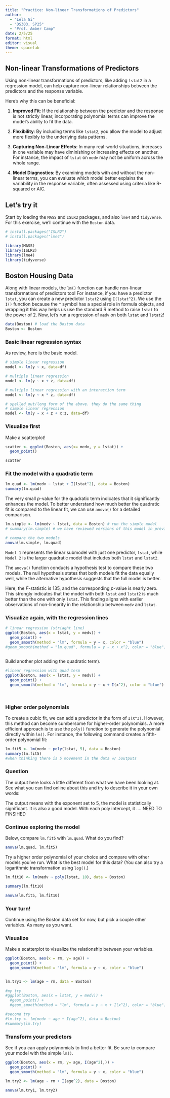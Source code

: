 ```yaml
---
title: "Practice: Non-linear Transformations of Predictors"
author: 
  - "Lela Gi"
  - "DS303, SP25"
  - "Prof. Amber Camp"
date: 2/5/25
format: html
editor: visual
theme: spacelab
---
```


## Non-linear Transformations of Predictors

Using non-linear transformations of predictors, like adding `lstat2` in a regression model, can help capture non-linear relationships between the predictors and the response variable.

Here's why this can be beneficial:

1.  **Improved Fit**: If the relationship between the predictor and the response is not strictly linear, incorporating polynomial terms can improve the model's ability to fit the data.

2.  **Flexibility**: By including terms like `lstat2`, you allow the model to adjust more flexibly to the underlying data patterns.

3.  **Capturing Non-Linear Effects**: In many real-world situations, increases in one variable may have diminishing or increasing effects on another. For instance, the impact of `lstat` on `medv` may not be uniform across the whole range.

4.  **Model Diagnostics**: By examining models with and without the non-linear terms, you can evaluate which model better explains the variability in the response variable, often assessed using criteria like R-squared or AIC.

## Let's try it

Start by loading the `MASS` and `ISLR2` packages, and also `lme4` and `tidyverse`. For this exercise, we'll continue with the `Boston` data.

```r
# install.packages("ISLR2")
# install.packages("lme4")

library(MASS)
library(ISLR2)
library(lme4)
library(tidyverse)
```

## Boston Housing Data

Along with linear models, the `lm()` function can handle non-linear transformations of predictors too! For instance, if you have a predictor `lstat`, you can create a new predictor `lstat2` using `I(lstat^2)`. We use the `I()` function because the `^` symbol has a special role in formula objects, and wrapping it this way helps us use the standard R method to raise `lstat` to the power of 2. Now, let’s run a regression of `medv` on both `lstat` and `lstat2`!

```r
data(Boston) # load the Boston data
Boston <- Boston
```

### Basic linear regression syntax

As review, here is the basic model.

```r
# simple linear regression
model <- lm(y ~ x, data=df)

# multiple linear regression
model <- lm(y ~ x + z, data=df)

# multiple linear regression with an interaction term
model <- lm(y ~ x * z, data=df)

# spelled out/long form of the above. they do the same thing
# simple linear regression
model <- lm(y ~ x + z + x:z, data=df)
```

### Visualize first

Make a scatterplot!

```r
scatter <- ggplot(Boston, aes(x= medv, y = lstat)) +
  geom_point()

scatter
```

### Fit the model with a quadratic term

```r
lm.quad <- lm(medv ~ lstat + I(lstat^2), data = Boston) 
summary(lm.quad)
```

The very small *p*-value for the quadratic term indicates that it significantly enhances the model. To better understand how much better the quadratic fit is compared to the linear fit, we can use `anova()` for a detailed comparison.

```r
lm.simple <- lm(medv ~ lstat, data = Boston) # run the simple model
# summary(lm.simple) # we have reviewed versions of this model in previous classes

# compare the two models
anova(lm.simple, lm.quad)
```

`Model 1` represents the linear submodel with just one predictor, `lstat`, while `Model 2` is the larger quadratic model that includes both `lstat` and `lstat2`.

The `anova()` function conducts a hypothesis test to compare these two models. The null hypothesis states that both models fit the data equally well, while the alternative hypothesis suggests that the full model is better.

Here, the *F*-statistic is 135, and the corresponding *p*-value is nearly zero. This strongly indicates that the model with both `lstat` and `lstat2` is much better than the one with only `lstat`. This finding aligns with earlier observations of non-linearity in the relationship between `medv` and `lstat`.

### Visualize again, with the regression lines

```r
# linear regression (striaght line)
ggplot(Boston, aes(x = lstat, y = medv)) +
  geom_point() +
  geom_smooth(method = "lm", formula = y ~ x, color = "blue")
#geom_smooth(method = "lm.quad", formula = y ~ x + x^2, color = "blue") - tried
  
```

Build another plot adding the quadratic term).

```r
#linear regression with quad term
ggplot(Boston, aes(x = lstat, y = medv)) +
  geom_point() +
  geom_smooth(method = "lm", formula = y ~ x + I(x^2), color = "blue")

  
```

### Higher order polynomials

To create a cubic fit, we can add a predictor in the form of `I(X^3)`. However, this method can become cumbersome for higher-order polynomials. A more efficient approach is to use the `poly()` function to generate the polynomial directly within `lm()`. For instance, the following command creates a fifth-order polynomial fit:

```r
lm.fit5 <- lm(medv ~ poly(lstat, 5), data = Boston)
summary(lm.fit5)
#when thinking there is 5 movement in the data w/ 5outputs
```

### Question

The output here looks a little different from what we have been looking at. See what you can find online about this and try to describe it in your own words:

The output means with the exponent set to 5, the model is statistically significant. It is also a good model. With each poly intercept, it .... NEED TO FINSIHED

### Continue exploring the model

Below, compare `lm.fit5` with `lm.quad`. What do you find?

```r
anova(lm.quad, lm.fit5)
```

Try a higher order polynomial of your choice and compare with other models you've run. What is the best model for this data? (You can also try a logarithmic transformation using `log()`.)

```r
lm.fit10 <- lm(medv ~ poly(lstat, 10), data = Boston)

summary(lm.fit10)

anova(lm.fit5, lm.fit10)
```

### Your turn!

Continue using the Boston data set for now, but pick a couple other variables. As many as you want.

### Visualize

Make a scatterplot to visualize the relationship between your variables.

```r
ggplot(Boston, aes(x = rm, y= age)) +
  geom_point() +
  geom_smooth(method = "lm", formula = y ~ x, color = "blue")


lm.try1 <- lm(age ~ rm, data = Boston) 
  
#my try
#ggplot(Boston, aes(x = lstat, y = medv)) +
  #geom_point() +
  #geom_smooth(method = "lm", formula = y ~ x + I(x^2), color = "blue")

#second try
#lm.try <- lm(medv ~ age + I(age^2), data = Boston) 
#summary(lm.try)


```

### Transform your predictors

See if you can apply polynomials to find a better fit. Be sure to compare your model with the simple `lm()`.

```r
ggplot(Boston, aes(x = rm, y= age, I(age^2),)) +
  geom_point() +
  geom_smooth(method = "lm", formula = y ~ x, color = "blue")

lm.try2 <- lm(age ~ rm + I(age^2), data = Boston) 

anova(lm.try1, lm.try2)
```
